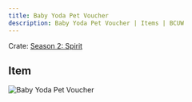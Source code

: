 ```yaml
---
title: Baby Yoda Pet Voucher
description: Baby Yoda Pet Voucher | Items | BCUW
---
```


Crate: [Season 2: Spirit](/crates/season/s2/)

## Item
![Baby Yoda Pet Voucher](https://cdn.bcuw.xyz/2D/spirit/baby_yoda_pet_voucher.png)
